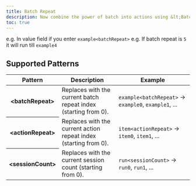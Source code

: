 ```yaml
---
title: Batch Repeat
description: Now combine the power of batch into actions using &lt;BatchRepeat&gt;
toc: true
---
```


e.g. In value field if you enter `example<batchRepeat>`
e.g. If batch repeat is `5` it will run till `example4`

## Supported Patterns

<table class="table">
  <thead>
    <tr>
      <th scope="col">Pattern</th>
      <th scope="col">Description</th>
      <th scope="col">Example</th>
    </tr>
  </thead>
  <tbody>
    <tr>
      <th scope="row">&lt;batchRepeat&gt;</th>
      <td>Replaces with the current batch repeat index (starting from 0).</td>
      <td>
        <code>example&lt;batchRepeat&gt;</code> → <code>example0</code>, <code>example1</code>, ...
      </td>
    </tr>
    <tr>
      <th scope="row">&lt;actionRepeat&gt;</th>
      <td>Replaces with the current action repeat index (starting from 0).</td>
      <td>
        <code>item&lt;actionRepeat&gt;</code> → <code>item0</code>, <code>item1</code>, ...
      </td>
    </tr>
    <tr>
      <th scope="row">&lt;sessionCount&gt;</th>
      <td>Replaces with the current session count (starting from 0).</td>
      <td>
        <code>run&lt;sessionCount&gt;</code> → <code>run0</code>, <code>run1</code>, ...
      </td>
    </tr>
  </tbody>
</table>
